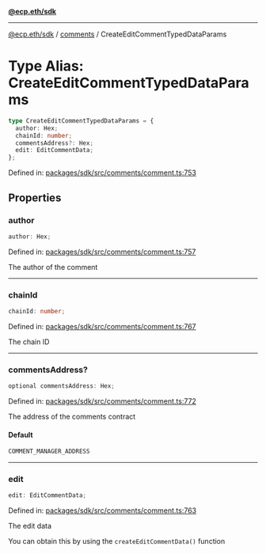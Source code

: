 [**@ecp.eth/sdk**](../../index.mdx)

***

[@ecp.eth/sdk](/sdk-reference/index.mdx) / [comments](/sdk-reference/comments/index.mdx) / CreateEditCommentTypedDataParams

# Type Alias: CreateEditCommentTypedDataParams

```ts
type CreateEditCommentTypedDataParams = {
  author: Hex;
  chainId: number;
  commentsAddress?: Hex;
  edit: EditCommentData;
};
```

Defined in: [packages/sdk/src/comments/comment.ts:753](https://github.com/ecp-eth/comments-monorepo/blob/main/packages/sdk/src/comments/comment.ts#L753)

## Properties

### author

```ts
author: Hex;
```

Defined in: [packages/sdk/src/comments/comment.ts:757](https://github.com/ecp-eth/comments-monorepo/blob/main/packages/sdk/src/comments/comment.ts#L757)

The author of the comment

***

### chainId

```ts
chainId: number;
```

Defined in: [packages/sdk/src/comments/comment.ts:767](https://github.com/ecp-eth/comments-monorepo/blob/main/packages/sdk/src/comments/comment.ts#L767)

The chain ID

***

### commentsAddress?

```ts
optional commentsAddress: Hex;
```

Defined in: [packages/sdk/src/comments/comment.ts:772](https://github.com/ecp-eth/comments-monorepo/blob/main/packages/sdk/src/comments/comment.ts#L772)

The address of the comments contract

#### Default

```ts
COMMENT_MANAGER_ADDRESS
```

***

### edit

```ts
edit: EditCommentData;
```

Defined in: [packages/sdk/src/comments/comment.ts:763](https://github.com/ecp-eth/comments-monorepo/blob/main/packages/sdk/src/comments/comment.ts#L763)

The edit data

You can obtain this by using the `createEditCommentData()` function
